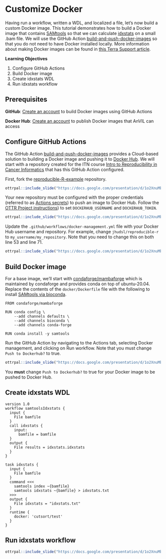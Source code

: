 # Customize Docker

Having run a workflow, written a WDL, and localized a file, let's now build a custom Docker image.
This tutorial demonstrates how to build a Docker image that contains [SAMtools](https://pubmed.gov/19505943) so that we can calculate [idxstats](http://www.htslib.org/doc/samtools-idxstats.html) on a small .bam file.
We will use the GitHub Action [build-and-push-docker-images](https://github.com/marketplace/actions/build-and-push-docker-images) so that you do not need to have Docker installed locally.
More information about making Docker images can be found in [this Terra Support article](https://support.terra.bio/hc/en-us/articles/360024737591).

**Learning Objectives**

1. Configure GitHub Actions
1. Build Docker image
1. Create idxstats WDL
1. Run idxstats workflow

## Prerequisites

::: {.notice}
**GitHub**: [Create an account](https://github.com/signup) to build Docker images using GitHub Actions

**Docker Hub**: [Create an account](https://hub.docker.com/signup) to publish Docker images that AnVIL can access
:::

## Configure GitHub Actions

The GitHub Action [build-and-push-docker-images](https://github.com/marketplace/actions/build-and-push-docker-images) provides a Cloud-based solution to building a Docker image and pushing it to [Docker Hub](https://hub.docker.com).
We will start with a repository created for the ITN course [Intro to Reproducibility in Cancer Informatics](https://jhudatascience.org/Reproducibility_in_Cancer_Informatics) that has this GitHub Action configured.

First, fork the [reproducible-R-example](https://github.com/jhudsl/reproducible-R-example) repository.

```r
ottrpal::include_slide("https://docs.google.com/presentation/d/1o2XnuMbqWVLf4XrsXolIQ7ulfnMlpJlrUxN0Y8aLIVQ/edit#slide=id.g1397c25e58c_0_177")
```

Your new repository must be configured with the proper credentials (referred to as [Actions secrets](https://docs.github.com/en/actions/security-guides/encrypted-secrets)) to push an image to Docker Hub.  Follow the [OTTR Project instructions](https://www.ottrproject.org/customize-docker.html#Set_Dockerhub_related_secrets)) to set `DOCKERHUB_USERNAME` and `DOCKERHUB_TOKEN`.

```r
ottrpal::include_slide("https://docs.google.com/presentation/d/1o2XnuMbqWVLf4XrsXolIQ7ulfnMlpJlrUxN0Y8aLIVQ/edit#slide=id.g158d610a26d_0_3")
```

Update the `.github/workflows/docker-management.yml` file with your Docker Hub username and repository.  For example, change `jhudsl/reproducible-r` to `my_username/my_repository`.  Note that you need to change this on both line 53 and line 71.

```r
ottrpal::include_slide("https://docs.google.com/presentation/d/1o2XnuMbqWVLf4XrsXolIQ7ulfnMlpJlrUxN0Y8aLIVQ/edit#slide=id.g158d610a26d_0_8")
```

## Build Docker image

For a base image, we'll start with [condaforge/mambaforge](https://github.com/conda-forge/miniforge-images) which is maintained by condaforge and provides conda on top of ubuntu-20.04.  Replace the contents of the `docker/Dockerfile` file with the following to install [SAMtools via bioconda](https://anaconda.org/bioconda/samtools).

```
FROM condaforge/mambaforge

RUN conda config \
    --add channels defaults \
    --add channels bioconda \
    --add channels conda-forge

RUN conda install -y samtools
```

Run the GitHub Action by navigating to the Actions tab, selecting Docker management, and clicking on Run workflow.  Note that you must change `Push to Dockerhub?` to true.

```r
ottrpal::include_slide("https://docs.google.com/presentation/d/1o2XnuMbqWVLf4XrsXolIQ7ulfnMlpJlrUxN0Y8aLIVQ/edit#slide=id.g158d610a26d_0_20")
```

::: {.warning}
You **must** change `Push to Dockerhub?` to true for your Docker image to be pushed to Docker Hub.
:::

## Create idxstats WDL

```
version 1.0
workflow samtoolsIdxstats {
  input {
    File bamfile
  }
  call idxstats {
    input: 
      bamfile = bamfile
  }
  output {
    File results = idxstats.idxstats
  }
}

task idxstats {
  input {
    File bamfile
  }
  command <<<
    samtools index ~{bamfile}
    samtools idxstats ~{bamfile} > idxstats.txt
  >>>
  output {
    File idxstats = "idxstats.txt"
  }
  runtime {
    docker: 'cutsort/test'
  }
}
```

## Run idxstats workflow

```r
ottrpal::include_slide("https://docs.google.com/presentation/d/1o2XnuMbqWVLf4XrsXolIQ7ulfnMlpJlrUxN0Y8aLIVQ/edit#slide=id.g158d610a26d_0_26")
```

